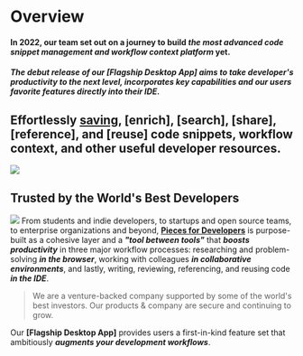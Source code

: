 # Overview

#### In 2022, our team set out on a journey to build **_the most advanced code snippet management and workflow context platform_** yet.

#####  The debut release of our **[Flagship Desktop App]** aims to take developer's _productivity to the next level_, incorporates key capabilities and our users _favorite features directly into their IDE_.

## Effortlessly [saving](https://www.google.com), [enrich], [search], [share], [reference], and [reuse] code snippets, workflow context, and other useful developer resources.

![](https://storage.googleapis.com/pieces_static_resources/vs_code_marketplace/GIFs/HERO_GIF_SAVE_ENRICHED_SNIPPET_DESKTOP_APP_AND_VISUAL_STUDIO_CODE_EXTENSION)

## Trusted by the World's Best Developers
![](https://storage.googleapis.com/pieces_static_resources/vs_code_marketplace/GIFs/TRUSTED_BY_SOME_OF_THE_WORLDS_BEST_DEVELOPERS_LEFT_ALIGNED)
From students and indie developers, to startups and open source teams, to enterprise organizations and beyond, **[Pieces for Developers]( {{links.website.home}} )** is purpose-built as a cohesive layer and a **_"tool between tools"_** that **_boosts productivity_** in three major workflow processes: researching and problem-solving **_in the browser_**, working with colleagues **_in collaborative environments_**, and lastly, writing, reviewing, referencing, and reusing code **_in the IDE_**.
> We are a venture-backed company supported by some of the world's best investors. Our products & company are secure and continuing to grow.

Our **[Flagship Desktop App]** provides users a first-in-kind feature set that ambitiously **_augments your development workflows_**.

